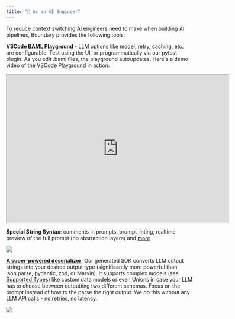 ```yaml
---
title: "🔨 As an AI Engineer"
---
```


To reduce context switching AI engineers need to make when building AI pipelines, Boundary provides the following tools:

**VSCode BAML Playground** - LLM options like model, retry, caching, etc. are configurable. Test using the UI, or programmatically via our pytest plugin. As you edit .baml files, the playground autoupdates. Here's a demo video of the VSCode Playground in action:


<iframe
  src="https://player.cloudinary.com/embed/?public_id=baml-playground&cloud_name=dn7wj4mr5"
  width="600"
  height="400"
  allow="autoplay; fullscreen; encrypted-media; picture-in-picture"
  allowFullScreen
></iframe>

**Special String Syntax**: comments in prompts, prompt linting, realtime preview of the full prompt (no abstraction layers) and [more](https://docs.boundaryml.com/v2/mdx/overview#why-use-baml-vs-other-libraries-or-frameworks)

<img src="/images/v3/extractverbs_playground.png"/>


**[A super-powered deserializer](/v3/syntax/prompt_engineering/type-deserializer)**: Our generated SDK converts LLM output strings into your desired output type (significantly more powerful than json.parse, pydantic, zod, or Marvin). It supports complex models (see [Supported Types](https://docs.boundaryml.com/v2/mdx/ref/type)) like custom data models or even Unions in case your LLM has to choose between outputting two different schemas. Focus on the prompt instead of how to the parse the right output. We do this without any LLM API calls - no retries, no latency.

<img src="/images/v3/BAML_deserializer_2.png" />

